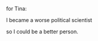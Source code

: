 <!-- dedication notes -->
<!-- HTML: named chapter -->
<!-- TEX: unnamed chapter -->

\cleardoublepage



<!-- \begin{vplace}[0.5] -->
<!-- \begin{center} -->
\hfill

\hfill

\hfill

\hfill

\hfill

\hfill

\noindent 
for Tina:
    
\hfill

I became a worse political scientist

so I could be a better person.
<!-- \end{center} -->
<!-- \end{vplace} -->

